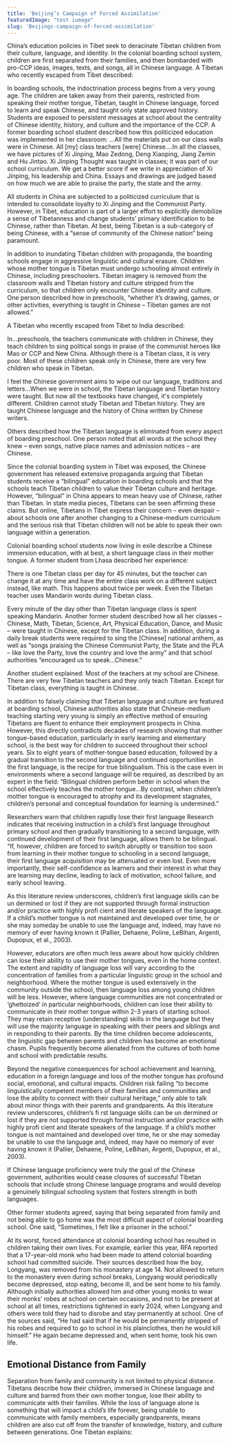 ```yaml
---
title: 'Beijing’s Campaign of Forced Assimilation'
featuredImage: "test iumage"
slug: 'Beijings-campaign-of-forced-assimilation'
---
```


China’s education policies in Tibet seek to deracinate Tibetan children from their culture, language, and identity. In the colonial boarding school system, children are first separated from their families, and then bombarded with pro-CCP ideas, images, texts, and songs, all in Chinese language. A Tibetan who recently escaped from Tibet described: 

<QuotePrimary>
    In boarding schools, the indoctrination process begins from a very young age. The children are taken away from their parents, restricted from speaking their mother tongue, Tibetan, taught in Chinese language, forced to learn and speak Chinese, and taught only state approved history.  
</QuotePrimary>
Students are exposed to persistent messages at school about the centrality of Chinese identity, history, and culture and the importance of the CCP. A former boarding school student described how this politicized education was implemented in her classroom:

<QuotePrimary>
…All the materials put on our class walls were in Chinese. All [my] class teachers [were] Chinese....In all the classes, we have pictures of Xi Jinping, Mao Zedong, Deng Xiaoping, Jiang Zemin and Hu Jintao. Xi Jinping Thought was taught in classes; it was part of our school curriculum. We get a better score if we write in appreciation of Xi Jinping, his leadership and China. Essays and drawings are judged based on how much we are able to praise the party, the state and the army.
</QuotePrimary>

All students in China are subjected to a politicized curriculum that is intended to consolidate loyalty to Xi Jinping and the Communist Party. However, in Tibet, education is part of a larger effort to explicitly demobilize a sense of Tibetanness and change students’ primary identification to be Chinese, rather than Tibetan. At best, being Tibetan is a sub-category of being Chinese, with a “sense of community of the Chinese nation” being paramount.

In addition to inundating Tibetan children with propaganda, the boarding schools engage in aggressive linguistic and cultural erasure. Children whose mother tongue is Tibetan must undergo schooling almost entirely in Chinese, including preschoolers. Tibetan imagery is removed from the classroom walls and Tibetan history and culture stripped from the curriculum, so that children only encounter Chinese identity and culture. One person described how in preschools, “whether it’s drawing, games, or other activities, everything is taught in Chinese – Tibetan games are not allowed.” 

A Tibetan who recently escaped from Tibet to India described: 

<QuotePrimary>
In…preschools, the teachers communicate with children in Chinese, they teach children to sing political songs in praise of the communist heroes like Mao or CCP and New China. Although there is a Tibetan class, it is very poor. Most of these children speak only in Chinese, there are very few children who speak in Tibetan. 

I feel the Chinese government aims to wipe out our language, traditions and letters…When we were in school, the Tibetan language and Tibetan history were taught. But now all the textbooks have changed, it's completely different. Children cannot study Tibetan and Tibetan history. They are taught Chinese language and the history of China written by Chinese writers.
</QuotePrimary>

Others described how the Tibetan language is eliminated from every aspect of boarding preschool. One person noted that all words at the school they knew – even songs, native place names and admission notices – are Chinese.

Since the colonial boarding system in Tibet was exposed, the Chinese government has released extensive propaganda arguing that Tibetan students receive a “bilingual” education in boarding schools and that the schools teach Tibetan children to value their Tibetan culture and heritage. However, “bilingual” in China appears to mean heavy use of Chinese, rather than Tibetan. In state media pieces, Tibetans can be seen affirming these claims. But online, Tibetans in Tibet express their concern – even despair – about schools one after another changing to a Chinese-medium curriculum and the serious risk that Tibetan children will not be able to speak their own language within a generation. 

Colonial boarding school students now living in exile describe a Chinese immersion education, with at best, a short language class in their mother tongue. A former student from Lhasa described her experience:

<QuotePrimary>
There is one Tibetan class per day for 45 minutes, but the teacher can change it at any time and have the entire class work on a different subject instead, like math. This happens about twice per week. Even the Tibetan teacher uses Mandarin words during Tibetan class. 

Every minute of the day other than Tibetan language class is spent speaking Mandarin.
</QuotePrimary>
Another former student described how all her classes – Chinese, Math, Tibetan, Science, Art, Physical Education, Dance, and Music – were taught in Chinese, except for the Tibetan class. In addition, during a daily break students were required to sing the [Chinese] national anthem, as well as “songs praising the Chinese Communist Party, the State and the PLA – like love the Party, love the country and love the army” and that school authorities “encouraged us to speak…Chinese.” 

Another student explained:
<QuotePrimary>
Most of the teachers at my school are Chinese. There are very few Tibetan teachers and they only teach Tibetan. Except for Tibetan class, everything is taught in Chinese.
</QuotePrimary>

In addition to falsely claiming that Tibetan language and culture are featured at boarding school, Chinese authorities also state that Chinese-medium teaching starting very young is simply an effective method of ensuring Tibetans are fluent to enhance their employment prospects in China. However, this directly contradicts decades of research showing that mother tongue-based education, particularly in early learning and elementary school, is the best way for children to succeed throughout their school years. Six to eight years of mother-tongue based education, followed by a gradual transition to the second language and continued opportunities in the first language, is the recipe for true bilingualism. This is the case even in environments where a second language will be required, as described by an expert in the field: “Bilingual children perform better in school when the school effectively teaches the mother tongue…By contrast, when children’s mother tongue is encouraged to atrophy and its development stagnates, children’s personal and conceptual foundation for learning is undermined.” 

Researchers warn that children rapidly lose their first language Research indicates that receiving instruction in a child’s first language throughout primary school and then gradually transitioning to a second language, with continued development of their first language, allows them to be bilingual. “If, however, children are forced to switch abruptly or transition too soon from learning in their mother tongue to schooling in a second language, their first language acquisition may be attenuated or even lost. Even more importantly, their self-confidence as learners and their interest in what they are learning may decline, leading to lack of motivation, school failure, and early school leaving.


As this literature review underscores, children’s first language skills can be un
dermined or lost if they are not supported  through  formal  instruction  and/or  practice  with  highly  profi  cient  and  literate  speakers  of  the 
language. If a child’s mother tongue is not maintained and developed over time, he or she may someday be unable to use the language and, indeed, may have no
memory of ever having known it (Pallier, Dehaene,
Poline, LeBihan, Argenti, Dupopux, et al., 2003). 

However, educators are often much less aware about how quickly children can lose their ability to use their mother tongues, even in the home context. The extent and rapidity of language loss will vary according to the concentration of families from a particular linguistic group in the school and neighborhood. Where the mother tongue is used extensively in the community outside the school, then language loss among young children will be less. However, where language communities are not concentrated or ‘ghettoized‘ in particular neighborhoods, children can lose their ability to communicate in their mother tongue within 2-3 years of starting school. They may retain receptive (understanding) skills in the language but they will use the majority language in speaking with their peers and siblings and in responding to their parents. By the time children become adolescents, the linguistic gap between parents and children has become an emotional chasm. Pupils frequently become alienated from the cultures of both home and school with predictable results. 

Beyond the negative consequences for school achievement and learning, education in a foreign language and loss of the mother tongue has profound social, emotional, and cultural impacts. Children risk failing “to become linguistically competent members of their families and communities and lose the ability to connect with their cultural heritage,” only able to talk about minor things with their parents and grandparents. As 
this literature review underscores, children’s fi
rst language skills can be un
dermined or lost if they are not
supported  through  formal  instruction  and/or  practice  with  highly  profi
 cient  and  literate  speakers  of  the 
language. If a child’s mother tongue is not maintained and developed over time, he or she may someday be
unable to use the language and, indeed, may have no
memory of ever having known it (Pallier, Dehaene,
Poline, LeBihan, Argenti, Dupopux, et al., 2003).


If Chinese language proficiency were truly the goal of the Chinese government, authorities would cease closures of successful Tibetan schools that include strong Chinese language programs and would develop a genuinely bilingual schooling system that fosters strength in both languages.

Other former students agreed, saying that being separated from family and not being able to go home was the most difficult aspect of colonial boarding school. One said, “Sometimes, I felt like a prisoner in the school.” 

At its worst, forced attendance at colonial boarding school has resulted in children taking their own lives. For example, earlier this year, RFA reported that a 17-year-old monk who had been made to attend colonial boarding school had committed suicide. Their sources described how the boy, Longyang, was removed from his monastery at age 14. Not allowed to return to the monastery even during school breaks, Longyang would periodically become depressed, stop eating, become ill, and be sent home to his family. Although initially authorities allowed him and other young monks to wear their monks’ robes at school on certain occasions, and not to be present at school at all times, restrictions tightened in early 2024, when Longyang and others were told they had to disrobe and stay permanently at school. One of the sources said, “He had said that if he would be permanently stripped of his robes and required to go to school in his plainclothes, then he would kill himself.” He again became depressed and, when sent home, took his own life.


## Emotional Distance from Family
Separation from family and community is not limited to physical distance. Tibetans describe how their children, immersed in Chinese language and culture and barred from their own mother tongue, lose their ability to communicate with their families. While the loss of language alone is something that will impact a child’s life forever, being unable to communicate with family members, especially grandparents, means children are also cut off from the transfer of knowledge, history, and culture between generations. One Tibetan explains:
